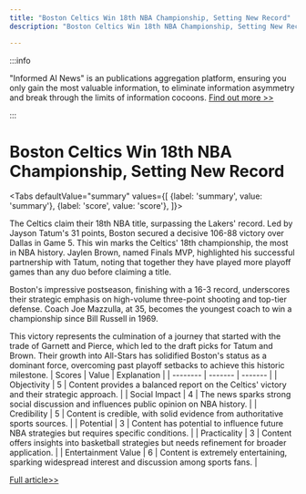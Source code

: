 ```yaml
---
title: "Boston Celtics Win 18th NBA Championship, Setting New Record"
description: "Boston Celtics Win 18th NBA Championship, Setting New Record"

---
```



:::info

"Informed AI News" is an publications aggregation platform, ensuring you only gain the most valuable information, to eliminate information asymmetry and break through the limits of information cocoons.  [Find out more >>](/)

:::

# Boston Celtics Win 18th NBA Championship, Setting New Record


<Tabs
	defaultValue="summary"
	values={[
	{label: 'summary', value: 'summary'},
	{label: 'score', value: 'score'},
]}>
<TabItem value="summary">


The Celtics claim their 18th NBA title, surpassing the Lakers' record. Led by Jayson Tatum's 31 points, Boston secured a decisive 106-88 victory over Dallas in Game 5. This win marks the Celtics' 18th championship, the most in NBA history. Jaylen Brown, named Finals MVP, highlighted his successful partnership with Tatum, noting that together they have played more playoff games than any duo before claiming a title.

Boston's impressive postseason, finishing with a 16-3 record, underscores their strategic emphasis on high-volume three-point shooting and top-tier defense. Coach Joe Mazzulla, at 35, becomes the youngest coach to win a championship since Bill Russell in 1969.

This victory represents the culmination of a journey that started with the trade of Garnett and Pierce, which led to the draft picks for Tatum and Brown. Their growth into All-Stars has solidified Boston's status as a dominant force, overcoming past playoff setbacks to achieve this historic milestone.
</TabItem>
<TabItem value="score">
	| Scores     | Value   | Explanation |
	| -------- | ------- | ------- |
	| Objectivity  | 5    | Content provides a balanced report on the Celtics' victory and their strategic approach.    |
	| Social Impact | 4     | The news sparks strong social discussion and influences public opinion on NBA history.    |
	| Credibility    | 5    | Content is credible, with solid evidence from authoritative sports sources.    |
	| Potential    | 3    | Content has potential to influence future NBA strategies but requires specific conditions.    |
	| Practicality    | 3    | Content offers insights into basketball strategies but needs refinement for broader application.    |
	| Entertainment Value    | 6    | Content is extremely entertaining, sparking widespread interest and discussion among sports fans.    |
</TabItem>
</Tabs>

[Full article>>](https://apnews.com/article/mavericks-celtics-score-0cdf7b0fb7bc641a5007c8dff836832a)
